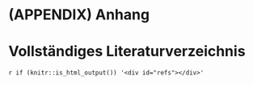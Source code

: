 #  (APPENDIX) Anhang {-}


# Vollständiges Literaturverzeichnis

`r if (knitr::is_html_output()) '<div id="refs"></div>'`
